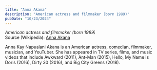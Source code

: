 ```yaml
---
title: "Anna Akana"
description: "American actress and filmmaker (born 1989)"
pubDate: "10/23/2024"
---
```


*American actress and filmmaker (born 1989)*  
Source (Wikipedia): [Anna Akana][1]

Anna Kay Napualani Akana is an American actress, comedian, filmmaker, musician, and YouTuber. She has appeared in TV series, films, and music videos that include Awkward (2011), Ant-Man (2015), Hello, My Name is Doris (2016), Dirty 30 (2016), and Big City Greens (2018).

[1]: https://en.wikipedia.org/wiki/Anna_Akana
